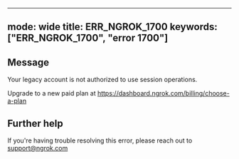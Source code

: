 
---
mode: wide
title: ERR_NGROK_1700
keywords: ["ERR_NGROK_1700", "error 1700"]
---

## Message
Your legacy account is not authorized to use session operations. 

Upgrade to a new paid plan at https://dashboard.ngrok.com/billing/choose-a-plan




## Further help
If you're having trouble resolving this error, please reach out to [support@ngrok.com](mailto:support@ngrok.com?subject=Help%20with%20ERR_NGROK_1700)

